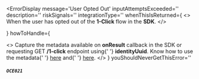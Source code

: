 
<ErrorDisplay
  message='User Opted Out'
  inputAttemptsExceeded=''
  description=''
  riskSignals=''
  integrationType=''
  whenThisIsReturned={
    <>
      When the user has opted out of the <strong>1-Click</strong> flow in the <strong>SDK</strong>.
    </>

}
howToHandle={

<>
  Capture the metadata available on <strong>onResult</strong> callback in the
  SDK or requesting GET <strong>/1-click</strong> endpoint using{' '}
  <strong>identityUuid</strong>. Know how to use the metadata{' '}
  <a href='/sdk-reference/types#sdkresult'>here</a> and{' '}
  <a href='/api-reference/types#1clickentity'>here</a>.
</>
} youShouldNeverGetThisError=''

>

##### `OCE021`

</ErrorDisplay>
